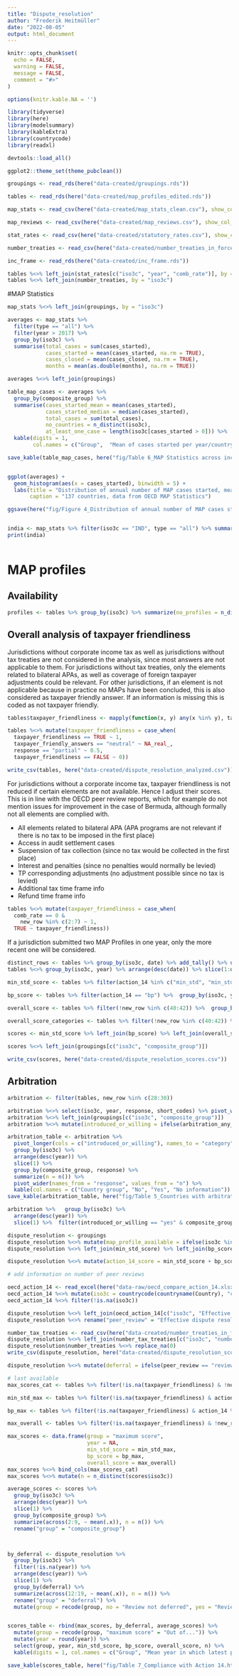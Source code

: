 ```yaml
---
title: "Dispute_resolution"
author: "Frederik Heitmüller"
date: "2022-08-05"
output: html_document
---
```


```r
knitr::opts_chunk$set(
  echo = FALSE,
  warning = FALSE,
  message = FALSE,
  comment = "#>"
)

options(knitr.kable.NA = '')

library(tidyverse)
library(here)
library(modelsummary)
library(kableExtra)
library(countrycode)
library(readxl)

devtools::load_all()

ggplot2::theme_set(theme_pubclean())

```


```r

groupings <- read_rds(here("data-created/groupings.rds"))

tables <- read_rds(here("data-created/map_profiles_edited.rds"))

map_stats <- read_csv(here("data-created/map_stats_clean.csv"), show_col_types = FALSE)

map_reviews <- read_csv(here("data-created/map_reviews.csv"), show_col_types = FALSE)

stat_rates <- read_csv(here("data-created/statutory_rates.csv"), show_col_types = FALSE)

number_treaties <- read_csv(here("data-created/number_treaties_in_force.csv"), show_col_types = FALSE)

inc_frame <- read_rds(here("data-created/inc_frame.rds"))

```

```r
tables %<>% left_join(stat_rates[c("iso3c", "year", "comb_rate")], by = c("iso3c", "year"))
tables %<>% left_join(number_treaties, by = "iso3c")

```


#MAP Statistics


```r
map_stats %<>% left_join(groupings, by = "iso3c")

averages <- map_stats %>% 
  filter(type == "all") %>% 
  filter(year > 2017) %>% 
  group_by(iso3c) %>% 
  summarise(total_cases = sum(cases_started),
            cases_started = mean(cases_started, na.rm = TRUE),
            cases_closed = mean(cases_closed, na.rm = TRUE), 
            months = mean(as.double(months), na.rm = TRUE))

averages %<>% left_join(groupings)

table_map_cases <- averages %>% 
  group_by(composite_group) %>% 
  summarise(cases_started_mean = mean(cases_started), 
            cases_started_median = median(cases_started), 
            total_cases = sum(total_cases), 
            no_countries = n_distinct(iso3c), 
            at_least_one_case = length(iso3c[cases_started > 0])) %>% 
  kable(digits = 1,
        col.names = c("Group",	"Mean of cases started per year/country (2018-2020)",	"Median of mean of cases started per year /country",	"Number of cases started (2018-2020)", "Total no. of countries", "No. of countries with at least one MAP case"))

save_kable(table_map_cases, here("fig/Table 6_MAP Statistics across income groups.html"))


ggplot(averages) +
  geom_histogram(aes(x = cases_started), binwidth = 5) + 
  labs(title = "Distribution of annual number of MAP cases started, mean 2018-2020", 
       caption = "137 countries, data from OECD MAP Statistics")

ggsave(here("fig/Figure 4_Distribution of annual number of MAP cases started.png"))


india <- map_stats %>% filter(iso3c == "IND", type == "all") %>% summarise(no = sum(cases_started)) %>% pull(no)
print(india)



```



# MAP profiles

## Availability

```r
profiles <- tables %>% group_by(iso3c) %>% summarize(no_profiles = n_distinct(date))
```



## Overall analysis of taxpayer friendliness

Jurisdictions without corporate income tax as well as jurisdictions without tax treaties are not considered in the analysis, since most answers are not applicable to them. For jurisdictions without tax treaties, only the elements related to bilateral APAs, as well as coverage of foreign taxpayer adjustments could be relevant.
For other jurisdictions, if an element is not applicable because in practice no MAPs have been concluded, this is also considered as taxpayer friendly answer.
If an information is missing this is coded as not taxpayer friendly.


```r

tables$taxpayer_friendliness <- mapply(function(x, y) any(x %in% y), tables$response, tables$taxpayer_friendly_answers)

tables %<>% mutate(taxpayer_friendliness = case_when(
  taxpayer_friendliness == TRUE ~ 1,
  taxpayer_friendly_answers == "neutral" ~ NA_real_,
  response == "partial" ~ 0.5,
  taxpayer_friendliness == FALSE ~ 0))

write_csv(tables, here("data-created/dispute_resolution_analyzed.csv"))

```

For jurisdictions without a corporate income tax, taxpayer friendliness is not reduced if certain elements are not available. Hence I adjust their scores. This is in line with the OECD peer review reports, which for example do not mention issues for improvement in the case of Bermuda, although formally not all elements are complied with.

- All elements related to bilateral APA (APA programs are not relevant if there is no tax to be imposed in the first place)
- Access in audit settlement cases
- Suspension of tax collection (since no tax would be collected in the first place)
- Interest and penalties (since no penalties would normally be levied)
- TP corresponding adjustments (no adjustment possible since no tax is levied)
- Additional tax time frame info
- Refund time frame info

```r
tables %<>% mutate(taxpayer_friendliness = case_when(
  comb_rate == 0 &
    new_row %in% c(2:7) ~ 1,
  TRUE ~ taxpayer_friendliness))
```

If a jurisdiction submitted two MAP Profiles in one year, only the more recent one will be considered.

```r
distinct_rows <- tables %>% group_by(iso3c, date) %>% add_tally() %>% ungroup() %>% select(n) %>% slice(1) %>% pull(n)
tables %<>% group_by(iso3c, year) %>% arrange(desc(date)) %>% slice(1:distinct_rows) %>% ungroup()
```


```r

min_std_score <- tables %>% filter(action_14 %in% c("min_std", "min_std_mod")) %>%  group_by(iso3c, year) %>% summarize(min_std_score = sum(taxpayer_friendliness, na.rm = TRUE))

bp_score <- tables %>% filter(action_14 == "bp") %>%  group_by(iso3c, year) %>% summarize(bp_score = sum(taxpayer_friendliness, na.rm = TRUE))

overall_score <- tables %>% filter(!new_row %in% c(40:42)) %>%  group_by(iso3c, year) %>% summarize(overall_score = sum(taxpayer_friendliness, na.rm = TRUE))

overall_score_categories <- tables %>% filter(!new_row %in% c(40:42)) %>%  group_by(iso3c, category, year) %>% summarize(score = sum(taxpayer_friendliness, na.rm = TRUE)) %>% pivot_wider(names_from = "category", values_from = "score")

scores <- min_std_score %>% left_join(bp_score) %>% left_join(overall_score) %>% left_join(overall_score_categories)

scores %<>% left_join(groupings[c("iso3c", "composite_group")])

write_csv(scores, here("data-created/dispute_resolution_scores.csv"))

```

## Arbitration

```r
arbitration <- filter(tables, new_row %in% c(28:30))

arbitration %<>% select(iso3c, year, response, short_codes) %>% pivot_wider(names_from = "short_codes", values_from = "response")
arbitration %<>% left_join(groupings[c("iso3c", "composite_group")])
arbitration %<>% mutate(introduced_or_willing = ifelse(arbitration_any_treaty == "yes" | arbitration_treaty_policy == "yes", "yes", "no"))

arbitration_table <- arbitration %>% 
  pivot_longer(cols = c("introduced_or_willing"), names_to = "category", values_to = "response") %>% 
  group_by(iso3c) %>% 
  arrange(desc(year)) %>%  
  slice(1) %>% 
  group_by(composite_group, response) %>% 
  summarize(n = n()) %>% 
  pivot_wider(names_from = "response", values_from = "n") %>% 
  kable(col.names = c("Country group", "No", "Yes", "No information"))
save_kable(arbitration_table, here("fig/Table 5_Countries with arbitration clause.html"))

arbitration %>%   group_by(iso3c) %>% 
  arrange(desc(year)) %>%  
  slice(1) %>%  filter(introduced_or_willing == "yes" & composite_group %in% c("Lower income"))
```


```r
dispute_resolution <- groupings
dispute_resolution %<>% mutate(map_profile_available = ifelse(iso3c %in% tables$iso3c, "yes", "no"))
dispute_resolution %<>% left_join(min_std_score) %>% left_join(bp_score) %>% left_join(overall_score) %>% left_join(overall_score_categories)

dispute_resolution %<>% mutate(action_14_score = min_std_score + bp_score)

# add information on number of peer reviews

oecd_action_14 <- read_excel(here("data-raw/oecd_compare_action_14.xlsx"))
oecd_action_14 %<>% mutate(iso3c = countrycode(countryname(Country), "country.name", "iso3c"))
oecd_action_14 %<>% filter(!is.na(iso3c))

dispute_resolution %<>% left_join(oecd_action_14[c("iso3c", "Effective dispute resolution (Action 14), Current status")])
dispute_resolution %<>% rename("peer_review" = "Effective dispute resolution (Action 14), Current status")

number_tax_treaties <- read_csv(here("data-created/number_treaties_in_force.csv"))
dispute_resolution %<>% left_join(number_tax_treaties[c("iso3c", "number_treaties")])
dispute_resolution$number_treaties %<>% replace_na(0)
write_csv(dispute_resolution, here("data-created/dispute_resolution_scores.csv"))

```



```r

dispute_resolution %<>% mutate(deferral = ifelse(peer_review == "review to be scheduled/deferred", "yes", "no"))

# last available
max_scores_cat <- tables %>% filter(!is.na(taxpayer_friendliness) & !new_row %in% c(40:42)) %>% select(new_row, category) %>% distinct() %>% group_by(category) %>% summarise(value = n()) %>% pivot_wider(names_from = "category")

min_std_max <- tables %>% filter(!is.na(taxpayer_friendliness) & action_14 %in% c("min_std", "min_std_mod")) %>% distinct(new_row, action_14) %>% nrow()

bp_max <- tables %>% filter(!is.na(taxpayer_friendliness) & action_14 %in% c("bp", "bp_mod")) %>% distinct(new_row, action_14) %>% nrow()

max_overall <- tables %>% filter(!is.na(taxpayer_friendliness) & !new_row %in% c(40:42)) %>% select(new_row) %>% distinct() %>%  nrow()

max_scores <- data.frame(group = "maximum score",
                         year = NA,
                         min_std_score = min_std_max,
                         bp_score = bp_max,
                         overall_score = max_overall)
max_scores %<>% bind_cols(max_scores_cat)
max_scores %<>% mutate(n = n_distinct(scores$iso3c))

average_scores <- scores %>% 
  group_by(iso3c) %>% 
  arrange(desc(year)) %>%  
  slice(1) %>% 
  group_by(composite_group) %>% 
  summarize(across(2:9, ~ mean(.x)), n = n()) %>% 
  rename("group" = "composite_group")



by_deferral <- dispute_resolution %>% 
  group_by(iso3c) %>% 
  filter(!is.na(year)) %>% 
  arrange(desc(year)) %>%  
  slice(1) %>% 
  group_by(deferral) %>% 
  summarize(across(12:19, ~ mean(.x)), n = n()) %>% 
  rename("group" = "deferral") %>% 
  mutate(group = recode(group, no = "Review not deferred", yes = "Review deferred"))


scores_table <- rbind(max_scores, by_deferral, average_scores) %>% 
  mutate(group = recode(group, "maximum score" = "Out of...")) %>% 
  mutate(year = round(year)) %>% 
  select(group, year, min_std_score, bp_score, overall_score, n) %>% 
  kable(digits = 1, col.names = c("Group", "Mean year in which latest profile was published", "Mean minimum standard elements implemented",	"Mean best practices implemented", "Mean amount of taxpayer friendly practices (all elements contained in MAP profile)",	"Number countries"))

save_kable(scores_table, here("fig/Table 7_Compliance with Action 14.html")) 




```





